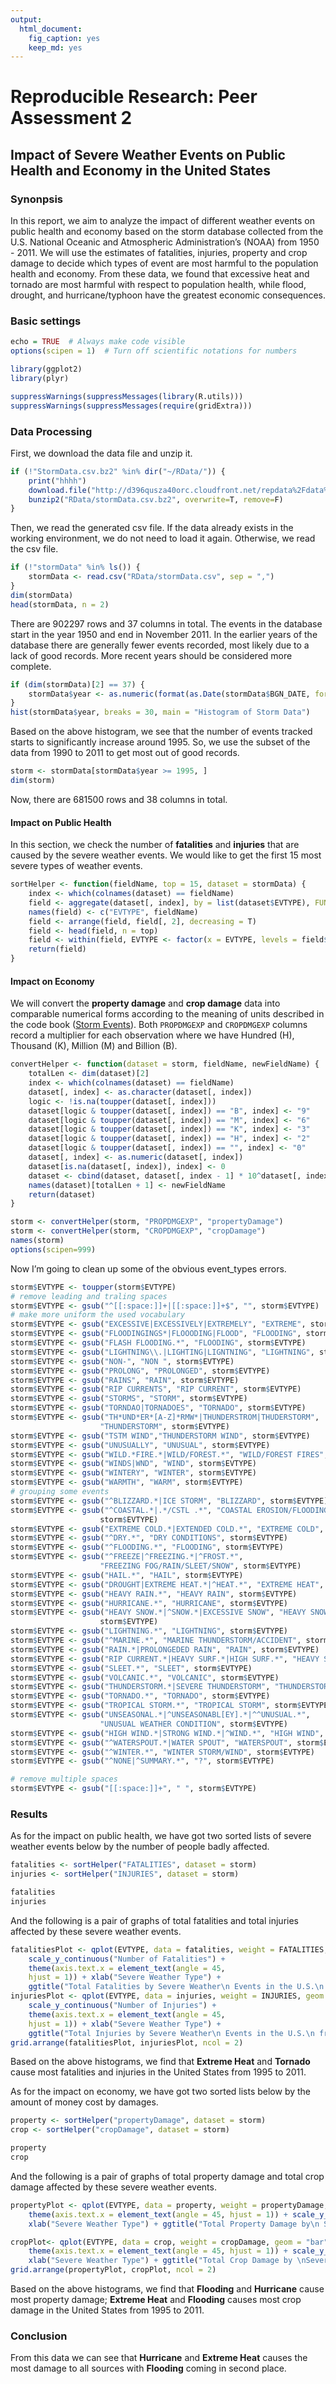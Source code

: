 ```yaml
---
output: 
  html_document: 
    fig_caption: yes
    keep_md: yes
---
```

Reproducible Research: Peer Assessment 2
==========================================

## Impact of Severe Weather Events on Public Health and Economy in the United States

### Synonpsis  
In this report, we aim to analyze the impact of different weather events on public health and economy based on the storm database collected from the U.S. National Oceanic and Atmospheric Administration's (NOAA) from 1950 - 2011. We will use the estimates of fatalities, injuries, property and crop damage to decide which types of event are most harmful to the population health and economy. From these data, we found that excessive heat and tornado are most harmful with respect to population health, while flood, drought, and hurricane/typhoon have the greatest economic consequences.

### Basic settings
```r
echo = TRUE  # Always make code visible
options(scipen = 1)  # Turn off scientific notations for numbers

library(ggplot2)
library(plyr)

suppressWarnings(suppressMessages(library(R.utils)))
suppressWarnings(suppressMessages(require(gridExtra)))
```

### Data Processing
First, we download the data file and unzip it.
```r

if (!"StormData.csv.bz2" %in% dir("~/RData/")) {
    print("hhhh")
    download.file("http://d396qusza40orc.cloudfront.net/repdata%2Fdata%2FStormData.csv.bz2", destfile = "RData/stormData.csv.bz2")
    bunzip2("RData/stormData.csv.bz2", overwrite=T, remove=F)
}

```
Then, we read the generated csv file. If the data already exists in the working environment, we do not need to load it again. Otherwise, we read the csv file.
```r
if (!"stormData" %in% ls()) {
    stormData <- read.csv("RData/stormData.csv", sep = ",")
}
dim(stormData)
head(stormData, n = 2)
```
There are 902297 rows and 37 columns in total.
The events in the database start in the year 1950 and end in November 2011. In the earlier years of the database there are generally fewer events recorded, most likely due to a lack of good records. More recent years should be considered more complete.

```r
if (dim(stormData)[2] == 37) {
    stormData$year <- as.numeric(format(as.Date(stormData$BGN_DATE, format = "%m/%d/%Y %H:%M:%S"), "%Y"))
}
hist(stormData$year, breaks = 30, main = "Histogram of Storm Data")
```  

Based on the above histogram, we see that the number of events tracked starts to significantly increase around 1995. So, we use the subset of the data from 1990 to 2011 to get most out of good records.
```r
storm <- stormData[stormData$year >= 1995, ]
dim(storm)
```
Now, there are 681500 rows and 38 columns in total.

#### Impact on Public Health
In this section, we check the number of **fatalities** and **injuries** that are caused by the severe weather events. We would like to get the first 15 most severe types of weather events.
```r
sortHelper <- function(fieldName, top = 15, dataset = stormData) {
    index <- which(colnames(dataset) == fieldName)
    field <- aggregate(dataset[, index], by = list(dataset$EVTYPE), FUN = "sum")
    names(field) <- c("EVTYPE", fieldName)
    field <- arrange(field, field[, 2], decreasing = T)
    field <- head(field, n = top)
    field <- within(field, EVTYPE <- factor(x = EVTYPE, levels = field$EVTYPE))
    return(field)
}

```

#### Impact on Economy
We will convert the **property damage** and **crop damage** data into comparable numerical forms according to the meaning of units described in the code book ([Storm Events](http://ire.org/nicar/database-library/databases/storm-events/)). Both `PROPDMGEXP` and `CROPDMGEXP` columns record a multiplier for each observation where we have Hundred (H), Thousand (K), Million (M) and Billion (B).

```r
convertHelper <- function(dataset = storm, fieldName, newFieldName) {
    totalLen <- dim(dataset)[2]
    index <- which(colnames(dataset) == fieldName)
    dataset[, index] <- as.character(dataset[, index])
    logic <- !is.na(toupper(dataset[, index]))
    dataset[logic & toupper(dataset[, index]) == "B", index] <- "9"
    dataset[logic & toupper(dataset[, index]) == "M", index] <- "6"
    dataset[logic & toupper(dataset[, index]) == "K", index] <- "3"
    dataset[logic & toupper(dataset[, index]) == "H", index] <- "2"
    dataset[logic & toupper(dataset[, index]) == "", index] <- "0"
    dataset[, index] <- as.numeric(dataset[, index])
    dataset[is.na(dataset[, index]), index] <- 0
    dataset <- cbind(dataset, dataset[, index - 1] * 10^dataset[, index])
    names(dataset)[totalLen + 1] <- newFieldName
    return(dataset)
}

storm <- convertHelper(storm, "PROPDMGEXP", "propertyDamage")
storm <- convertHelper(storm, "CROPDMGEXP", "cropDamage")
names(storm)
options(scipen=999)
```

Now I'm going to clean up some of the obvious event_types errors.

```r
storm$EVTYPE <- toupper(storm$EVTYPE)
# remove leading and traling spaces
storm$EVTYPE <- gsub("^[[:space:]]+|[[:space:]]+$", "", storm$EVTYPE)
# make more uniform the used vocabulary
storm$EVTYPE <- gsub("EXCESSIVE|EXCESSIVELY|EXTREMELY", "EXTREME", storm$EVTYPE)
storm$EVTYPE <- gsub("FLOODINGINGS*|FLOOODING|FLOOD", "FLOODING", storm$EVTYPE)
storm$EVTYPE <- gsub("FLASH FLOODING.*", "FLOODING", storm$EVTYPE)
storm$EVTYPE <- gsub("LIGHTNING\\.|LIGHTING|LIGNTNING", "LIGHTNING", storm$EVTYPE)
storm$EVTYPE <- gsub("NON-", "NON ", storm$EVTYPE)
storm$EVTYPE <- gsub("PROLONG", "PROLONGED", storm$EVTYPE)
storm$EVTYPE <- gsub("RAINS", "RAIN", storm$EVTYPE)
storm$EVTYPE <- gsub("RIP CURRENTS", "RIP CURRENT", storm$EVTYPE)
storm$EVTYPE <- gsub("STORMS", "STORM", storm$EVTYPE)
storm$EVTYPE <- gsub("TORNDAO|TORNADOES", "TORNADO", storm$EVTYPE)
storm$EVTYPE <- gsub("TH*UND*ER*[A-Z]*RMW*|THUNDERSTROM|THUDERSTORM",
                    "THUNDERSTORM", storm$EVTYPE)
storm$EVTYPE <- gsub("TSTM WIND","THUNDERSTORM WIND", storm$EVTYPE)
storm$EVTYPE <- gsub("UNUSUALLY", "UNUSUAL", storm$EVTYPE)
storm$EVTYPE <- gsub("WILD.*FIRE.*|WILD/FOREST.*", "WILD/FOREST FIRES", storm$EVTYPE)
storm$EVTYPE <- gsub("WINDS|WND", "WIND", storm$EVTYPE)
storm$EVTYPE <- gsub("WINTERY", "WINTER", storm$EVTYPE)
storm$EVTYPE <- gsub("WARMTH", "WARM", storm$EVTYPE)
# grouping some events
storm$EVTYPE <- gsub("^BLIZZARD.*|ICE STORM", "BLIZZARD", storm$EVTYPE)
storm$EVTYPE <- gsub("^COASTAL.*|.*/CSTL .*", "COASTAL EROSION/FLOODING/STORM ",
                    storm$EVTYPE)
storm$EVTYPE <- gsub("EXTREME COLD.*|EXTENDED COLD.*", "EXTREME COLD", storm$EVTYPE)
storm$EVTYPE <- gsub("^DRY.*", "DRY CONDITIONS", storm$EVTYPE)
storm$EVTYPE <- gsub("^FLOODING.*", "FLOODING", storm$EVTYPE)
storm$EVTYPE <- gsub("^FREEZE|^FREEZING.*|^FROST.*",
                    "FREEZING FOG/RAIN/SLEET/SNOW", storm$EVTYPE)
storm$EVTYPE <- gsub("HAIL.*", "HAIL", storm$EVTYPE)
storm$EVTYPE <- gsub("DROUGHT|EXTREME HEAT.*|^HEAT.*", "EXTREME HEAT", storm$EVTYPE)
storm$EVTYPE <- gsub("HEAVY RAIN.*", "HEAVY RAIN", storm$EVTYPE)
storm$EVTYPE <- gsub("HURRICANE.*", "HURRICANE", storm$EVTYPE)
storm$EVTYPE <- gsub("HEAVY SNOW.*|^SNOW.*|EXCESSIVE SNOW", "HEAVY SNOW/ICE",
                    storm$EVTYPE)
storm$EVTYPE <- gsub("LIGHTNING.*", "LIGHTNING", storm$EVTYPE)
storm$EVTYPE <- gsub("^MARINE.*", "MARINE THUNDERSTORM/ACCIDENT", storm$EVTYPE)
storm$EVTYPE <- gsub("RAIN.*|PROLONGEDED RAIN", "RAIN", storm$EVTYPE)
storm$EVTYPE <- gsub("RIP CURRENT.*|HEAVY SURF.*|HIGH SURF.*", "HEAVY SURF", storm$EVTYPE)
storm$EVTYPE <- gsub("SLEET.*", "SLEET", storm$EVTYPE)
storm$EVTYPE <- gsub("VOLCANIC.*", "VOLCANIC", storm$EVTYPE)
storm$EVTYPE <- gsub("THUNDERSTORM.*|SEVERE THUNDERSTORM", "THUNDERSTORM", storm$EVTYPE)
storm$EVTYPE <- gsub("TORNADO.*", "TORNADO", storm$EVTYPE)
storm$EVTYPE <- gsub("TROPICAL STORM.*", "TROPICAL STORM", storm$EVTYPE)
storm$EVTYPE <- gsub("UNSEASONAL.*|^UNSEASONABL[EY].*|^^UNUSUAL.*",
                    "UNUSUAL WEATHER CONDITION", storm$EVTYPE)
storm$EVTYPE <- gsub("HIGH WIND.*|STRONG WIND.*|^WIND.*", "HIGH WIND", storm$EVTYPE)
storm$EVTYPE <- gsub("^WATERSPOUT.*|WATER SPOUT", "WATERSPOUT", storm$EVTYPE)
storm$EVTYPE <- gsub("^WINTER.*", "WINTER STORM/WIND", storm$EVTYPE)
storm$EVTYPE <- gsub("^NONE|^SUMMARY.*", "?", storm$EVTYPE)

# remove multiple spaces
storm$EVTYPE <- gsub("[[:space:]]+", " ", storm$EVTYPE)

```


### Results
As for the impact on public health, we have got two sorted lists of severe weather events below by the number of people badly affected.
```r
fatalities <- sortHelper("FATALITIES", dataset = storm)
injuries <- sortHelper("INJURIES", dataset = storm)

fatalities
injuries
```
And the following is a pair of graphs of total fatalities and total injuries affected by these severe weather events. 
```r
fatalitiesPlot <- qplot(EVTYPE, data = fatalities, weight = FATALITIES, geom = "bar") + 
    scale_y_continuous("Number of Fatalities") + 
    theme(axis.text.x = element_text(angle = 45, 
    hjust = 1)) + xlab("Severe Weather Type") + 
    ggtitle("Total Fatalities by Severe Weather\n Events in the U.S.\n from 1995 - 2011")
injuriesPlot <- qplot(EVTYPE, data = injuries, weight = INJURIES, geom = "bar") + 
    scale_y_continuous("Number of Injuries") + 
    theme(axis.text.x = element_text(angle = 45, 
    hjust = 1)) + xlab("Severe Weather Type") + 
    ggtitle("Total Injuries by Severe Weather\n Events in the U.S.\n from 1995 - 2011")
grid.arrange(fatalitiesPlot, injuriesPlot, ncol = 2)
```  

Based on the above histograms, we find that **Extreme Heat** and **Tornado** cause most fatalities and injuries in the United States from 1995 to 2011.

As for the impact on economy, we have got two sorted lists below by the amount of money cost by damages.  

```r
property <- sortHelper("propertyDamage", dataset = storm)
crop <- sortHelper("cropDamage", dataset = storm)

property
crop
```
And the following is a pair of graphs of total property damage and total crop damage affected by these severe weather events. 
```r
propertyPlot <- qplot(EVTYPE, data = property, weight = propertyDamage, geom = "bar") + 
    theme(axis.text.x = element_text(angle = 45, hjust = 1)) + scale_y_continuous("Property Damage in US dollars")+ 
    xlab("Severe Weather Type") + ggtitle("Total Property Damage by\n Severe Weather Events in\n the U.S. from 1995 - 2011")

cropPlot<- qplot(EVTYPE, data = crop, weight = cropDamage, geom = "bar") + 
    theme(axis.text.x = element_text(angle = 45, hjust = 1)) + scale_y_continuous("Crop Damage in US dollars") + 
    xlab("Severe Weather Type") + ggtitle("Total Crop Damage by \nSevere Weather Events in\n the U.S. from 1995 - 2011")
grid.arrange(propertyPlot, cropPlot, ncol = 2)
```  

Based on the above histograms, we find that **Flooding** and **Hurricane** cause most property damage; **Extreme Heat** and **Flooding** causes most crop damage in the United States from 1995 to 2011.

### Conclusion  
From this data we can see that **Hurricane** and **Extreme Heat** causes the most damage to all sources with **Flooding** coming in second place. 